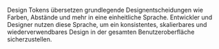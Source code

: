 Design Tokens übersetzen grundlegende Designentscheidungen wie Farben, Abstände
und mehr in eine einheitliche Sprache. Entwickler und Designer nutzen diese
Sprache, um ein konsistentes, skalierbares und wiederverwendbares Design in der
gesamten Benutzeroberfläche sicherzustellen.
